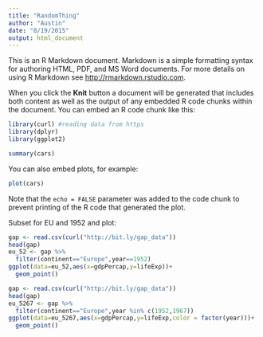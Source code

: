 ```yaml
---
title: "RandomThing"
author: "Austin"
date: "8/19/2015"
output: html_document
---
```


This is an R Markdown document. Markdown is a simple formatting syntax for authoring HTML, PDF, and MS Word documents. For more details on using R Markdown see <http://rmarkdown.rstudio.com>.

When you click the **Knit** button a document will be generated that includes both content as well as the output of any embedded R code chunks within the document. You can embed an R code chunk like this:

```r
library(curl) #reading data from https
library(dplyr)
library(ggplot2)
```




```r
summary(cars)
```

You can also embed plots, for example:

```r
plot(cars)
```

Note that the `echo = FALSE` parameter was added to the code chunk to prevent printing of the R code that generated the plot.



Subset for EU and 1952 and plot:
```r
gap <- read.csv(curl("http://bit.ly/gap_data"))
head(gap)
eu_52 <- gap %>%
  filter(continent=="Europe",year==1952)
ggplot(data=eu_52,aes(x=gdpPercap,y=lifeExp))+
  geom_point()
```

```r
gap <- read.csv(curl("http://bit.ly/gap_data"))
head(gap)
eu_5267 <- gap %>%
  filter(continent=="Europe",year %in% c(1952,1967))
ggplot(data=eu_5267,aes(x=gdpPercap,y=lifeExp,color = factor(year)))+
  geom_point()
```

